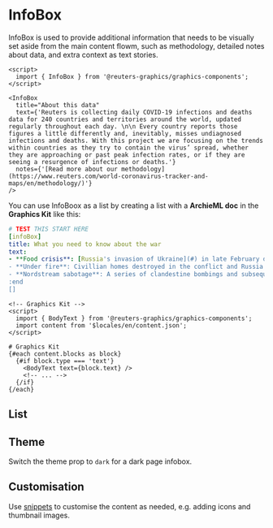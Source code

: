 

<Meta of={InfoBoxStories} />

# InfoBox

InfoBox is used to provide additional information that needs to be visually set aside from the main content flowm, such as methodology, detailed notes about data, and extra context as text stories.

```svelte
<script>
  import { InfoBox } from '@reuters-graphics/graphics-components';
</script>

<InfoBox
  title="About this data"
  text={'Reuters is collecting daily COVID-19 infections and deaths data for 240 countries and territories around the world, updated regularly throughout each day. \n\n Every country reports those figures a little differently and, inevitably, misses undiagnosed infections and deaths. With this project we are focusing on the trends within countries as they try to contain the virus’ spread, whether they are approaching or past peak infection rates, or if they are seeing a resurgence of infections or deaths.'}
  notes={'[Read more about our methodology](https://www.reuters.com/world-coronavirus-tracker-and-maps/en/methodology/)'}
/>
```

You can use InfoBoox as a list by creating a list with a **ArchieML doc** in the **Graphics Kit** like this:

```yaml
# TEST THIS START HERE
[infoBox]
title: What you need to know about the war
text:
- **Food crisis**: [Russia's invasion of Ukraine](#) in late February dramatically worsened the outlook for already inflated global food prices.
- **Under fire**: Civillian homes destroyed in the conflict and Russia accused of war crimes.
- **Nordstream sabotage**: A series of clandestine bombings and subsequent underwater gas leaks occurred on the Nord Stream 1 and Nord Stream 2 natural gas pipelines.
:end
[]
```

```svelte
<!-- Graphics Kit -->
<script>
  import { BodyText } from '@reuters-graphics/graphics-components';
  import content from '$locales/en/content.json';
</script>

# Graphics Kit
{#each content.blocks as block}
  {#if block.type === 'text'}
    <BodyText text={block.text} />
    <!-- ... -->
  {/if}
{/each}
```

## List

## Theme

Switch the theme prop to `dark` for a dark page infobox.

## Customisation

Use [snippets](https://svelte.dev/docs/svelte/snippet) to customise the content as needed, e.g. adding icons and thumbnail images.
